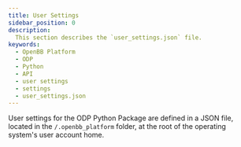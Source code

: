 ```yaml
---
title: User Settings
sidebar_position: 0
description:
  This section describes the `user_settings.json` file.
keywords:
  - OpenBB Platform
  - ODP
  - Python
  - API
  - user settings
  - settings
  - user_settings.json
---
```


<!-- markdownlint-disable MD012 MD031 MD033 MD037 -->


<HeadTitle title="User Settings - ODP Python | OpenBB Docs" />

User settings for the ODP Python Package are defined in a JSON file,
located in the `/.openbb_platform` folder,
at the root of the operating system's user account home.

<ul className="grid grid-cols-1 gap-2 -ml-6">
  <NewReferenceCard
    title="API Keys"
    description="Setting data provider API keys and credentials."
    url="/python/settings/user_settings/api_keys"
  />
  <NewReferenceCard
    title="Preferences"
    description="Configurable user preferences for the ODP Python Package."
    url="/python/settings/user_settings/preferences"
  />
  <NewReferenceCard
    title="Defaults"
    description="Define default parameters for individual endpoints."
    url="/python/settings/user_settings/defaults"
  />
</ul>
